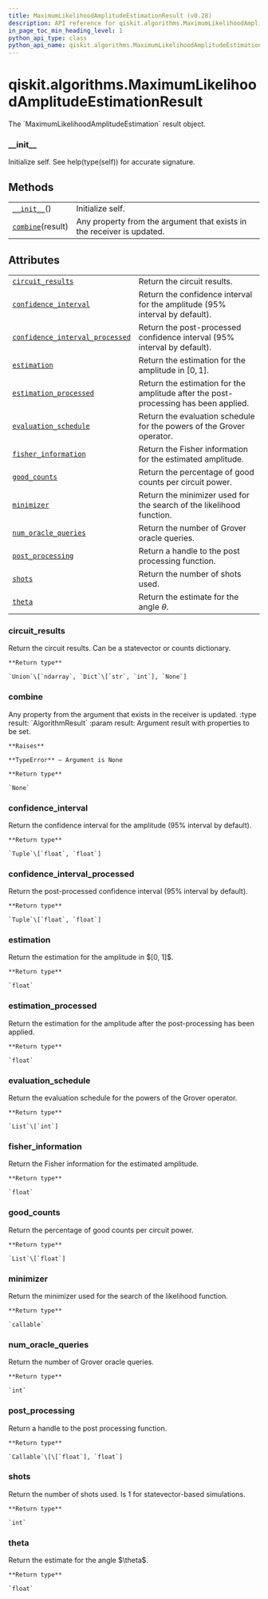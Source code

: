 ```yaml
---
title: MaximumLikelihoodAmplitudeEstimationResult (v0.28)
description: API reference for qiskit.algorithms.MaximumLikelihoodAmplitudeEstimationResult in qiskit v0.28
in_page_toc_min_heading_level: 1
python_api_type: class
python_api_name: qiskit.algorithms.MaximumLikelihoodAmplitudeEstimationResult
---
```


<span id="qiskit-algorithms-maximumlikelihoodamplitudeestimationresult" />

# qiskit.algorithms.MaximumLikelihoodAmplitudeEstimationResult

<Class id="qiskit.algorithms.MaximumLikelihoodAmplitudeEstimationResult" isDedicatedPage={true} github="https://github.com/qiskit/qiskit/tree/stable/0.18/qiskit/algorithms/amplitude_estimators/mlae.py" signature="MaximumLikelihoodAmplitudeEstimationResult" modifiers="class">
  The `MaximumLikelihoodAmplitudeEstimation` result object.

  ### \_\_init\_\_

  <Function id="qiskit.algorithms.MaximumLikelihoodAmplitudeEstimationResult.__init__" signature="__init__()">
    Initialize self. See help(type(self)) for accurate signature.
  </Function>

  ## Methods

  |                                                                                                                                                                   |                                                                        |
  | ----------------------------------------------------------------------------------------------------------------------------------------------------------------- | ---------------------------------------------------------------------- |
  | [`__init__`](#qiskit.algorithms.MaximumLikelihoodAmplitudeEstimationResult.__init__ "qiskit.algorithms.MaximumLikelihoodAmplitudeEstimationResult.__init__")()    | Initialize self.                                                       |
  | [`combine`](#qiskit.algorithms.MaximumLikelihoodAmplitudeEstimationResult.combine "qiskit.algorithms.MaximumLikelihoodAmplitudeEstimationResult.combine")(result) | Any property from the argument that exists in the receiver is updated. |

  ## Attributes

  |                                                                                                                                                                                                                             |                                                                                     |
  | --------------------------------------------------------------------------------------------------------------------------------------------------------------------------------------------------------------------------- | ----------------------------------------------------------------------------------- |
  | [`circuit_results`](#qiskit.algorithms.MaximumLikelihoodAmplitudeEstimationResult.circuit_results "qiskit.algorithms.MaximumLikelihoodAmplitudeEstimationResult.circuit_results")                                           | Return the circuit results.                                                         |
  | [`confidence_interval`](#qiskit.algorithms.MaximumLikelihoodAmplitudeEstimationResult.confidence_interval "qiskit.algorithms.MaximumLikelihoodAmplitudeEstimationResult.confidence_interval")                               | Return the confidence interval for the amplitude (95% interval by default).         |
  | [`confidence_interval_processed`](#qiskit.algorithms.MaximumLikelihoodAmplitudeEstimationResult.confidence_interval_processed "qiskit.algorithms.MaximumLikelihoodAmplitudeEstimationResult.confidence_interval_processed") | Return the post-processed confidence interval (95% interval by default).            |
  | [`estimation`](#qiskit.algorithms.MaximumLikelihoodAmplitudeEstimationResult.estimation "qiskit.algorithms.MaximumLikelihoodAmplitudeEstimationResult.estimation")                                                          | Return the estimation for the amplitude in $[0, 1]$.                                |
  | [`estimation_processed`](#qiskit.algorithms.MaximumLikelihoodAmplitudeEstimationResult.estimation_processed "qiskit.algorithms.MaximumLikelihoodAmplitudeEstimationResult.estimation_processed")                            | Return the estimation for the amplitude after the post-processing has been applied. |
  | [`evaluation_schedule`](#qiskit.algorithms.MaximumLikelihoodAmplitudeEstimationResult.evaluation_schedule "qiskit.algorithms.MaximumLikelihoodAmplitudeEstimationResult.evaluation_schedule")                               | Return the evaluation schedule for the powers of the Grover operator.               |
  | [`fisher_information`](#qiskit.algorithms.MaximumLikelihoodAmplitudeEstimationResult.fisher_information "qiskit.algorithms.MaximumLikelihoodAmplitudeEstimationResult.fisher_information")                                  | Return the Fisher information for the estimated amplitude.                          |
  | [`good_counts`](#qiskit.algorithms.MaximumLikelihoodAmplitudeEstimationResult.good_counts "qiskit.algorithms.MaximumLikelihoodAmplitudeEstimationResult.good_counts")                                                       | Return the percentage of good counts per circuit power.                             |
  | [`minimizer`](#qiskit.algorithms.MaximumLikelihoodAmplitudeEstimationResult.minimizer "qiskit.algorithms.MaximumLikelihoodAmplitudeEstimationResult.minimizer")                                                             | Return the minimizer used for the search of the likelihood function.                |
  | [`num_oracle_queries`](#qiskit.algorithms.MaximumLikelihoodAmplitudeEstimationResult.num_oracle_queries "qiskit.algorithms.MaximumLikelihoodAmplitudeEstimationResult.num_oracle_queries")                                  | Return the number of Grover oracle queries.                                         |
  | [`post_processing`](#qiskit.algorithms.MaximumLikelihoodAmplitudeEstimationResult.post_processing "qiskit.algorithms.MaximumLikelihoodAmplitudeEstimationResult.post_processing")                                           | Return a handle to the post processing function.                                    |
  | [`shots`](#qiskit.algorithms.MaximumLikelihoodAmplitudeEstimationResult.shots "qiskit.algorithms.MaximumLikelihoodAmplitudeEstimationResult.shots")                                                                         | Return the number of shots used.                                                    |
  | [`theta`](#qiskit.algorithms.MaximumLikelihoodAmplitudeEstimationResult.theta "qiskit.algorithms.MaximumLikelihoodAmplitudeEstimationResult.theta")                                                                         | Return the estimate for the angle $\theta$.                                         |

  ### circuit\_results

  <Attribute id="qiskit.algorithms.MaximumLikelihoodAmplitudeEstimationResult.circuit_results">
    Return the circuit results. Can be a statevector or counts dictionary.

    **Return type**

    `Union`\[`ndarray`, `Dict`\[`str`, `int`], `None`]
  </Attribute>

  ### combine

  <Function id="qiskit.algorithms.MaximumLikelihoodAmplitudeEstimationResult.combine" signature="combine(result)">
    Any property from the argument that exists in the receiver is updated. :type result: `AlgorithmResult` :param result: Argument result with properties to be set.

    **Raises**

    **TypeError** – Argument is None

    **Return type**

    `None`
  </Function>

  ### confidence\_interval

  <Attribute id="qiskit.algorithms.MaximumLikelihoodAmplitudeEstimationResult.confidence_interval">
    Return the confidence interval for the amplitude (95% interval by default).

    **Return type**

    `Tuple`\[`float`, `float`]
  </Attribute>

  ### confidence\_interval\_processed

  <Attribute id="qiskit.algorithms.MaximumLikelihoodAmplitudeEstimationResult.confidence_interval_processed">
    Return the post-processed confidence interval (95% interval by default).

    **Return type**

    `Tuple`\[`float`, `float`]
  </Attribute>

  ### estimation

  <Attribute id="qiskit.algorithms.MaximumLikelihoodAmplitudeEstimationResult.estimation">
    Return the estimation for the amplitude in $[0, 1]$.

    **Return type**

    `float`
  </Attribute>

  ### estimation\_processed

  <Attribute id="qiskit.algorithms.MaximumLikelihoodAmplitudeEstimationResult.estimation_processed">
    Return the estimation for the amplitude after the post-processing has been applied.

    **Return type**

    `float`
  </Attribute>

  ### evaluation\_schedule

  <Attribute id="qiskit.algorithms.MaximumLikelihoodAmplitudeEstimationResult.evaluation_schedule">
    Return the evaluation schedule for the powers of the Grover operator.

    **Return type**

    `List`\[`int`]
  </Attribute>

  ### fisher\_information

  <Attribute id="qiskit.algorithms.MaximumLikelihoodAmplitudeEstimationResult.fisher_information">
    Return the Fisher information for the estimated amplitude.

    **Return type**

    `float`
  </Attribute>

  ### good\_counts

  <Attribute id="qiskit.algorithms.MaximumLikelihoodAmplitudeEstimationResult.good_counts">
    Return the percentage of good counts per circuit power.

    **Return type**

    `List`\[`float`]
  </Attribute>

  ### minimizer

  <Attribute id="qiskit.algorithms.MaximumLikelihoodAmplitudeEstimationResult.minimizer">
    Return the minimizer used for the search of the likelihood function.

    **Return type**

    `callable`
  </Attribute>

  ### num\_oracle\_queries

  <Attribute id="qiskit.algorithms.MaximumLikelihoodAmplitudeEstimationResult.num_oracle_queries">
    Return the number of Grover oracle queries.

    **Return type**

    `int`
  </Attribute>

  ### post\_processing

  <Attribute id="qiskit.algorithms.MaximumLikelihoodAmplitudeEstimationResult.post_processing">
    Return a handle to the post processing function.

    **Return type**

    `Callable`\[\[`float`], `float`]
  </Attribute>

  ### shots

  <Attribute id="qiskit.algorithms.MaximumLikelihoodAmplitudeEstimationResult.shots">
    Return the number of shots used. Is 1 for statevector-based simulations.

    **Return type**

    `int`
  </Attribute>

  ### theta

  <Attribute id="qiskit.algorithms.MaximumLikelihoodAmplitudeEstimationResult.theta">
    Return the estimate for the angle $\theta$.

    **Return type**

    `float`
  </Attribute>
</Class>


